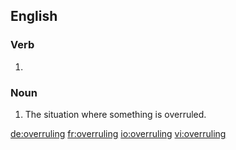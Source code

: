 ==English==

===Verb===
{{head|en|present participle}}

# {{present participle of|overrule|lang=en}}

===Noun===
{{en-noun}}

# The situation where something is overruled.

[[de:overruling]]
[[fr:overruling]]
[[io:overruling]]
[[vi:overruling]]